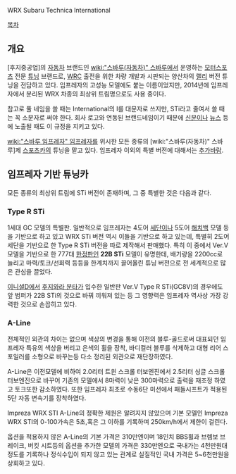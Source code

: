 WRX Subaru Technica International

[[목차]]

== 개요 ==
[후지중공업]의 [[자동차]] 브랜드인 [[wiki:"스바루(자동차)" 스바루]]에서 운영하는 [[모터스포츠]] 전문 [[튜닝]] 브랜드로, [[WRC]] 출전을 위한 차량 개발과 시판되는 양산차의 [[랠리]] 버전 튜닝을 전담하고 있다. 임프레자의 고성능 모델에도 붙는 이름이었지만, 2014년에 임프레자에서 분리된 WRX 차종의 최상위 트림명으로도 사용 중이다.

참고로 풀 네임을 쓸 때는 International의 I를 대문자로 쓰지만, STi라고 줄여서 쓸 때는 꼭 소문자로 써야 한다. 회사 로고와 연동된 브랜드네임이기 때문에 [[신문]]이나 [[뉴스]] 등에 노출될 때도 이 규정을 지키고 있다.
 
[[wiki:"스바루 임프레자" 임프레자]]를 위시한 모든 종류의 [wiki:"스바루(자동차)" 스바루]제 [[스포츠카]]의 튜닝을 맡고 있다. 임프레자 이외의 특별 버전에 대해서는 [[추가바람]].


== 임프레자 기반 튜닝카 ==
모든 종류의 최상위 트림에 STi 버전이 존재하며, 그 중 특별한 것은 다음과 같다.

=== Type R STi ===
1세대 GC 모델의 특별판. 일반적으로 임프레자는 4도어 [[세단]]이나 5도어 [[해치백]] 모델 등을 기반으로 하고 있고 WRX STi 버전 역시 이들을 기반으로 하고 있는데, 특별히 2도어 세단을 기반으로 한 Type R STi 버전을 따로 제작해서 판매했다. 특히 이 중에서 Ver.V 모델을 기반으로 한 777대 [[한정판]]인 '''22B STi''' 모델이 유명한데, 배기량을 2200cc로 늘리고 마력/토크/선회력 등등을 한계치까지 끌어올린 튜닝 버전으로 전 세계적으로 많은 관심을 끌었다.

[[이니셜D]]에서 [[후지와라 분타]]가 입수한 일반판 Ver.V Type R STi(GC8V)의 경우에도 앞 범퍼가 22B STi의 것으로 바꿔 끼워져 있는 등 그 영향력은 임프레자 역사상 가장 강력한 것으로 손꼽히고 있다.
=== A-Line ===
전체적인 외관의 차이는 없으며 색상의 변경을 통해 이전의 블루-골드로써 대표되던 임프레자 특유의 색상을 버리고 은색의 휠을 장착, 바디컬러 블루를 삭제하고 대형 리어 스포일러를 소형으로 바꾸는등 다소 정리된 외관으로 재단장하였다.
 
A-Line은 이전모델에 비하여 2.0리터 트윈 스크롤 터보엔진에서 2.5리터 싱글 스크롤 터보엔진으로 바꾸어 기존의 모델에서 8마력이 낮은 300마력으로 출력을 재조정 하였고 토크또한 감소하였다.
또한 임프레자 최초로 수동6단 미션에서 패들시프트가 적용된 5단 자동 변속기를 장착하였다.
 
Impreza WRX STI A-Line의 정확한 제원은 알려지지 않았으며 기본 모델인 Impreza WRX STI의 0-100가속은 5초,혹은 그 이하를 기록하며 250km/h에서 제한이 걸린다.
 
옵션을 적용하지 않은 A-Line의 기본 가격은 310만엔이며 18인치 BBS휠과 브렘보 브레이크, 버킷 시트등의 옵션을 추가한 모델의 가격은 330만엔으로 국내가는 4천만원대정도를 기록하나 정식수입이 되지 않고 있는 관계로 실질적인 국내 가격은 5~6천만원을 상회하고 있다.
